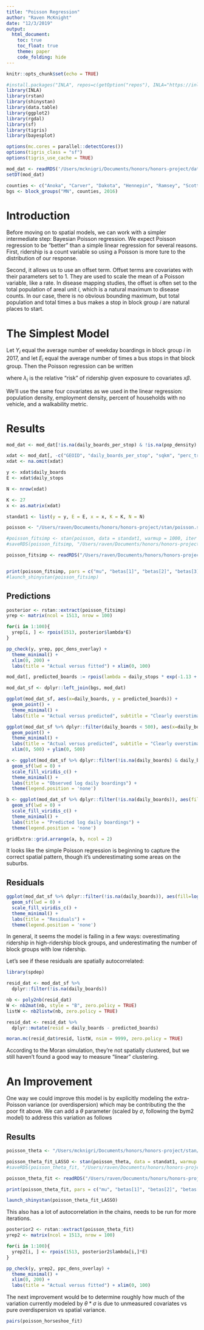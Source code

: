 ```yaml
---
title: "Poisson Regression"
author: "Raven McKnight"
date: "12/3/2019"
output: 
  html_document: 
    toc: true
    toc_float: true
    theme: paper
    code_folding: hide
---
```


```r
knitr::opts_chunk$set(echo = TRUE)

#install.packages("INLA", repos=c(getOption("repos"), INLA="https://inla.r-inla-download.org/R/stable"), dep=TRUE)
library(INLA)
library(rstan)
library(shinystan)
library(data.table)
library(ggplot2)
library(rgdal)
library(sf)
library(tigris)
library(bayesplot)

options(mc.cores = parallel::detectCores())
options(tigris_class = "sf")
options(tigris_use_cache = TRUE)

mod_dat <- readRDS('/Users/mcknigri/Documents/honors/honors-project/data/modeling-dat/p_dat_scaled.RDS')
setDT(mod_dat)

counties <- c("Anoka", "Carver", "Dakota", "Hennepin", "Ramsey", "Scott", "Washington")
bgs <- block_groups("MN", counties, 2016)
```

# Introduction

Before moving on to spatial models, we can work with a simpler intermediate step: Bayesian Poisson regression. We expect Poisson regression to be "better" than a simple linear regression for several reasons. First, ridership is a count variable so using a Poisson is more ture to the distribution of our response.

Second, it allows us to use an offset term. Offset terms are covariates with their parameters set to 1. They are used to scale the mean of a Poisson variable, like a rate. In disease mapping studies, the offset is often set to the total population of areal unit $i$, which is a natural maximum to disease counts. In our case, there is no obvious bounding maximum, but total population and total times a bus makes a stop in block group $i$ are natural places to start. 

# The Simplest Model

Let $Y_i$ equal the average number of weekday boardings in block group $i$ in 2017, and let $E_i$ equal the average number of times a bus stops in that block group. Then the Poisson regression can be written

\begin{align}
Y_i & \sim \text{Poisson}(E_i\lambda_i) \\
\eta_i = log(\lambda_i) &= \mu + \sum_{n=1}^{4}x_n\beta\\
\theta & \sim N(0, 1)
\end{align}

where $\lambda_i$ is the relative "risk" of ridership given exposure to covariates $x\beta$. 

We'll use the same four covariates as we used in the linear regression: population density, employment density, percent of households with no vehicle, and a walkability metric. 

# Results

```r
mod_dat <- mod_dat[!is.na(daily_boards_per_stop) & !is.na(pop_density) & !is.na(emp_density) & !is.na(perc_no_veh) & !is.na(walkability) & !is.na(daily_stops)]

xdat <- mod_dat[, -c("GEOID", "daily_boards_per_stop", "sqkm", "perc_transit_comm")] # still need to fix that var
xdat <- na.omit(xdat)

y <- xdat$daily_boards
E <- xdat$daily_stops

N <- nrow(xdat)

K <- 27
x <- as.matrix(xdat)

standat1 <- list(y = y, E = E, x = x, K = K, N = N)

poisson <- "/Users/raven/Documents/honors/honors-project/stan/poisson.stan"

#poisson_fitsimp <- stan(poisson, data = standat1, warmup = 1000, iter = 2000)
#saveRDS(poisson_fitsimp, "/Users/raven/Documents/honors/honors-project/fits/poisson_fitsimp.RDS")

poisson_fitsimp <- readRDS("/Users/raven/Documents/honors/honors-project/fits/poisson_fitsimp.RDS")


print(poisson_fitsimp, pars = c("mu", "betas[1]", "betas[2]", "betas[3]", "betas[4]"), probs=c(0.025, 0.5, 0.975))
#launch_shinystan(poisson_fitsimp)
```



## Predictions
```r
posterior <- rstan::extract(poisson_fitsimp)
yrep <- matrix(ncol = 1513, nrow = 100)

for(i in 1:100){
  yrep[i, ] <- rpois(1513, posterior$lambda*E)
}

pp_check(y, yrep, ppc_dens_overlay) + 
  theme_minimal() +
  xlim(0, 200) +
  labs(title = "Actual versus fitted") + xlim(0, 100)
```


```r
mod_dat[, predicted_boards := rpois(lambda = daily_stops * exp(-1.13 + 0.06*pop_density + 0.04*emp_density + 0.16*perc_no_veh), n = nrow(mod_dat))]

mod_dat_sf <- dplyr::left_join(bgs, mod_dat)

ggplot(mod_dat_sf, aes(x=daily_boards, y = predicted_boards)) +
  geom_point() +
  theme_minimal() +
  labs(title = "Actual versus predicted", subtitle = "Clearly overstimating outliers") 

ggplot(mod_dat_sf %>% dplyr::filter(daily_boards < 500), aes(x=daily_boards, y = predicted_boards)) +
  geom_point() +
  theme_minimal() +
  labs(title = "Actual versus predicted", subtitle = "Clearly overstimating outliers") +
  xlim(0, 500) + ylim(0, 500)
```

```r
a <- ggplot(mod_dat_sf %>% dplyr::filter(!is.na(daily_boards) & daily_boards != 0), aes(fill=log(daily_boards))) + 
  geom_sf(lwd = 0) +
  scale_fill_viridis_c() + 
  theme_minimal() +
  labs(title = "Observed log daily boardings") +
  theme(legend.position = 'none')

b <- ggplot(mod_dat_sf %>% dplyr::filter(!is.na(daily_boards)), aes(fill=log(predicted_boards))) + 
  geom_sf(lwd = 0) +
  scale_fill_viridis_c() + 
  theme_minimal() +
  labs(title = "Predicted log daily boardings") +
  theme(legend.position = 'none')

gridExtra::grid.arrange(a, b, ncol = 2)
```

It looks like the simple Poisson regression is beginning to capture the correct spatial pattern, though it's underestimating some areas on the suburbs. 

## Residuals

```r
ggplot(mod_dat_sf %>% dplyr::filter(!is.na(daily_boards)), aes(fill=log(daily_boards) - log(predicted_boards))) + 
  geom_sf(lwd = 0) +
  scale_fill_viridis_c() + 
  theme_minimal() +
  labs(title = "Residuals") +
  theme(legend.position = 'none')
```

In general, it seems the model is failing in a few ways: overestimating ridership in high-ridership block groups, and underestimating the number of block groups with low ridership. 

Let's see if these residuals are spatially autocorrelated:

```r
library(spdep)

resid_dat <- mod_dat_sf %>% 
  dplyr::filter(!is.na(daily_boards))

nb <- poly2nb(resid_dat)
W <- nb2mat(nb, style = "B", zero.policy = TRUE)
listW <- nb2listw(nb, zero.policy = TRUE)

resid_dat <- resid_dat %>%
  dplyr::mutate(resid = daily_boards - predicted_boards)

moran.mc(resid_dat$resid, listW, nsim = 9999, zero.policy = TRUE)
```


According to the Moran simulation, they're not spatially clustered, but we still haven't found a good way to measure "linear" clustering. 


# An Improvement

One way we could improve this model is by explicitly modeling the extra-Poisson variance (or overdispersion) which may be contributing the the poor fit above. We can add a $\theta$ parameter (scaled by $\sigma$, following the bym2 model) to address this variation as follows

\begin{align}
Y_i & \sim \text{Poisson}(E_i\lambda_i) \\
\eta_i = log(\lambda_i) &= \mu + \sum_{n=1}^{4}x_n\beta + \theta*\sigma \\
\theta & \sim N(0, 1)
\end{align}

## Results

```r
poisson_theta <- "/Users/mcknigri/Documents/honors/honors-project/stan/poisson_theta.stan"

poisson_theta_fit_LASSO <- stan(poisson_theta, data = standat1, warmup = 7000, iter = 8000)
#saveRDS(poisson_theta_fit, "/Users/raven/Documents/honors/honors-project/fits/poisson_theta_test.RDS")

poisson_theta_fit <- readRDS("/Users/raven/Documents/honors/honors-project/fits/poisson_theta_test.RDS")

print(poisson_theta_fit, pars = c("mu", "betas[1]", "betas[2]", "betas[3]", "betas[4]", "theta[5]", "eta[5]", "lambda[5]"), probs=c(0.025, 0.5, 0.975))

launch_shinystan(poisson_theta_fit_LASSO)
```

This also has a lot of autocorrelation in the chains, needs to be run for more iterations.  

```r
posterior2 <- rstan::extract(poisson_theta_fit)
yrep2 <- matrix(ncol = 1513, nrow = 100)

for(i in 1:100){
  yrep2[i, ] <- rpois(1513, posterior2$lambda[i,]*E)
}

pp_check(y, yrep2, ppc_dens_overlay) + 
  theme_minimal() +
  xlim(0, 200) +
  labs(title = "Actual versus fitted") + xlim(0, 100)
```

The next improvement would be to determine roughly how much of the variation currently modeled by $\theta * \sigma$ is due to unmeasured covariates vs pure overdispersion vs spatial variance. 


```r
pairs(poisson_horseshoe_fit)
```

